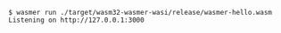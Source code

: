 ```shell copy filename="wasmer-hello"
$ wasmer run ./target/wasm32-wasmer-wasi/release/wasmer-hello.wasm
Listening on http://127.0.0.1:3000
```
